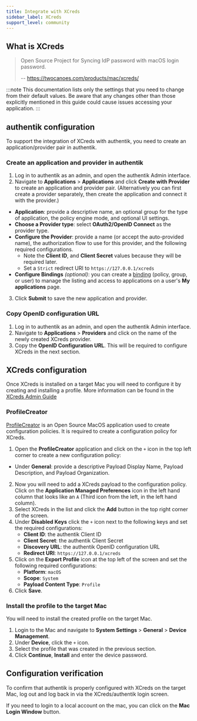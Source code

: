 ```yaml
---
title: Integrate with XCreds
sidebar_label: XCreds
support_level: community
---
```


## What is XCreds

> Open Source Project for Syncing IdP password with macOS login password.
>
> -- https://twocanoes.com/products/mac/xcreds/

:::note
This documentation lists only the settings that you need to change from their default values. Be aware that any changes other than those explicitly mentioned in this guide could cause issues accessing your application.
:::

## authentik configuration

To support the integration of XCreds with authentik, you need to create an application/provider pair in authentik.

### Create an application and provider in authentik

1. Log in to authentik as an admin, and open the authentik Admin interface.
2. Navigate to **Applications** > **Applications** and click **Create with Provider** to create an application and provider pair. (Alternatively you can first create a provider separately, then create the application and connect it with the provider.)

- **Application**: provide a descriptive name, an optional group for the type of application, the policy engine mode, and optional UI settings.
- **Choose a Provider type**: select **OAuth2/OpenID Connect** as the provider type.
- **Configure the Provider**: provide a name (or accept the auto-provided name), the authorization flow to use for this provider, and the following required configurations.
    - Note the **Client ID**, and **Client Secret** values because they will be required later.
    - Set a `Strict` redirect URI to `https://127.0.0.1/xcreds`
- **Configure Bindings** _(optional)_: you can create a [binding](/docs/add-secure-apps/flows-stages/bindings/) (policy, group, or user) to manage the listing and access to applications on a user's **My applications** page.

3. Click **Submit** to save the new application and provider.

### Copy OpenID configuration URL

1. Log in to authentik as an admin, and open the authentik Admin interface.
2. Navigate to **Applications** > **Providers** and click on the name of the newly created XCreds provider.
3. Copy the **OpenID Configuration URL**. This will be required to configure XCreds in the next section.

## XCreds configuration

Once XCreds is installed on a target Mac you will need to configure it by creating and installing a profile. More information can be found in the [XCreds Admin Guide](https://twocanoes.com/knowledge-base/xcreds-admin-guide/)

### ProfileCreator

[ProfileCreator](https://github.com/ProfileCreator/ProfileCreator) is an Open Source MacOS application used to create configuration policies. It is required to create a configuration policy for XCreds.

1. Open the **ProfileCreator** application and click on the `+` icon in the top left corner to create a new configuration policy:

- Under **General**: provide a descriptive Payload Display Name, Payload Description, and Payload Organization.

2. Now you will need to add a XCreds payload to the configuration policy. Click on the **Application Managed Preferences** icon in the left hand column that looks like an `A` (Third icon from the left, in the left hand column).
3. Select XCreds in the list and click the **Add** button in the top right corner of the screen.
4. Under **Disabled Keys** click the `+` icon next to the following keys and set the required configurations:
    - **Client ID**: the authentik Client ID
    - **Client Secret**: the authentik Client Secret
    - **Discovery URL**: the authentik OpenID configuration URL
    - **Redirect URI**: `https://127.0.0.1/xcreds`
5. Click on the **Export Profile** icon at the top left of the screen and set the following required configurations:
    - **Platform**: `macOS`
    - **Scope**: `System`
    - **Payload Content Type**: `Profile`
6. Click **Save**.

### Install the profile to the target Mac

You will need to install the created profile on the target Mac.

1. Login to the Mac and navigate to **System Settings** > **General** > **Device Management**.
2. Under **Device**, click the `+` icon.
3. Select the profile that was created in the previous section.
4. Click **Continue**, **Install** and enter the device password.

## Configuration verification

To confirm that authentik is properly configured with XCreds on the target Mac, log out and log back in via the XCreds/authentik login screen.

If you need to login to a local account on the mac, you can click on the **Mac Login Window** button.
